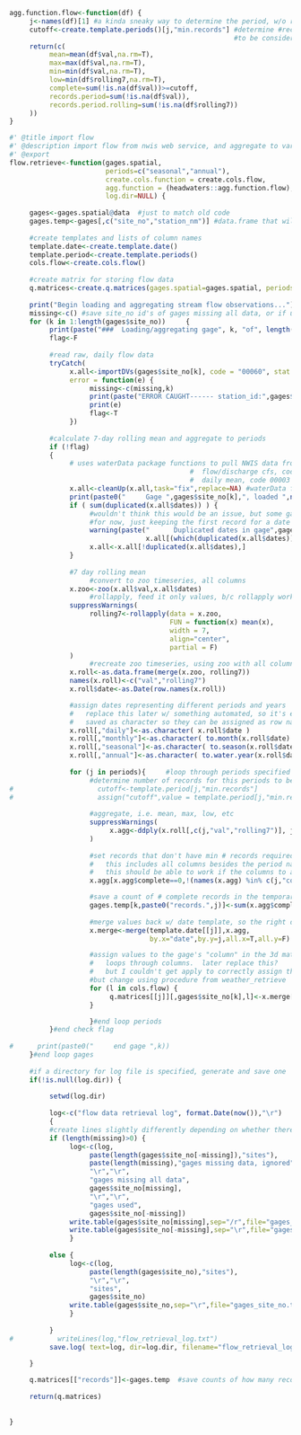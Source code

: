 
```r

agg.function.flow<-function(df) {
     j<-names(df)[1] #a kinda sneaky way to determine the period, w/o requiring it to be passed as parameter, so only one paramter is needed
     cutoff<-create.template.periods()[j,"min.records"] #determine #records for this periods type
                                                        #to be considered "complete"     
     return(c(
          mean=mean(df$val,na.rm=T),
          max=max(df$val,na.rm=T),
          min=min(df$val,na.rm=T),
          low=min(df$rolling7,na.rm=T),
          complete=sum(!is.na(df$val))>=cutoff,
          records.period=sum(!is.na(df$val)), 
          records.period.rolling=sum(!is.na(df$rolling7)) 
     ))
} 

```


```r
#' @title import flow 
#' @description import flow from nwis web service, and aggregate to various metrics and by various periods
#' @export
flow.retrieve<-function(gages.spatial, 
                        periods=c("seasonal","annual"),
                        create.cols.function = create.cols.flow,
                        agg.function = (headwaters::agg.function.flow),
                        log.dir=NULL) {
     
     gages<-gages.spatial@data  #just to match old code
     gages.temp<-gages[,c("site_no","station_nm")] #data.frame that will store the number of records per period timestep
     
     #create templates and lists of column names
     template.date<-create.template.date()
     template.period<-create.template.periods()
     cols.flow<-create.cols.flow()
     
     #create matrix for storing flow data
     q.matrices<-create.q.matrices(gages.spatial=gages.spatial, periods=periods, template.date=template.date)
     
     print("Begin loading and aggregating stream flow observations...")
     missing<-c() #save site_no id's of gages missing all data, or if unable to retrieve records
     for (k in 1:length(gages$site_no))     {
          print(paste("###  Loading/aggregating gage", k, "of", length(gages$site_no), "  ###"))
          flag<-F
          
          #read raw, daily flow data
          tryCatch(
               x.all<-importDVs(gages$site_no[k], code = "00060", stat = "00003"),
               error = function(e) {
                    missing<-c(missing,k)
                    print(paste("ERROR CAUGHT------ station_id:",gages$site_no[k],"missing"))
                    print(e)
                    flag<-T
               })
     
          #calculate 7-day rolling mean and aggregate to periods 
          if (!flag)
          {                              
               # uses waterData package functions to pull NWIS data from USGS web services 
                                             #  flow/discharge cfs, code 00060
                                             #  daily mean, code 00003
               x.all<-cleanUp(x.all,task="fix",replace=NA) #waterData function to fix common problems (sets NAs, I think)
               print(paste0("     Gage ",gages$site_no[k],", loaded ",nrow(x.all)," rows"))
               if ( sum(duplicated(x.all$dates)) ) {  
                    #wouldn't think this would be an issue, but some gages have duplicated dates
                    #for now, just keeping the first record for a date and removing the rest.  down the line, maybe want to do some sort of comparison of duplicates
                    warning(paste("      Duplicated dates in gage",gages$site_no[k],":",
                                  x.all[(which(duplicated(x.all$dates))-1):which(duplicated(x.all$dates)),], "removed"))
                    x.all<-x.all[!duplicated(x.all$dates),]
               }
               
               #7 day rolling mean
                    #convert to zoo timeseries, all columns
               x.zoo<-zoo(x.all$val,x.all$dates) 
                    #rollapply, feed it only values, b/c rollapply works better that way
               suppressWarnings( 
                    rolling7<-rollapply(data = x.zoo,
                                        FUN = function(x) mean(x), 
                                        width = 7,
                                        align="center", 
                                        partial = F) 
               )
                    #recreate zoo timeseries, using zoo with all columns, plus rolling mean calucated above
               x.roll<-as.data.frame(merge(x.zoo, rolling7))
               names(x.roll)<-c("val","rolling7")
               x.roll$date<-as.Date(row.names(x.roll))

               #assign dates representing different periods and years
               #   replace this later w/ something automated, so it's easier to add new periods (i.e bioperiods for different species)
               #   saved as character so they can be assigned as row names (check on this later)
               x.roll[,"daily"]<-as.character( x.roll$date )
               x.roll[,"monthly"]<-as.character( to.month(x.roll$date) )
               x.roll[,"seasonal"]<-as.character( to.season(x.roll$date) )
               x.roll[,"annual"]<-as.character( to.water.year(x.roll$date) )
          
               for (j in periods){     #loop through periods specified in function parameter
                    #determine number of records for this periods to be considered "complete"
#                     cutoff<-template.period[j,"min.records"]  
#                     assign("cutoff",value = template.period[j,"min.records"], envir = )
                    
                    #aggregate, i.e. mean, max, low, etc
                    suppressWarnings(
                         x.agg<-ddply(x.roll[,c(j,"val","rolling7")], j, agg.function.flow)
                    )
                    
                    #set records that don't have min # records required for period to NA
                    #   this includes all columns besides the period name, the indicator of whether it's complete, and the # of records per timestep
                    #   this should be able to work if the columns to agg are changed, *exept* for the complete, records.period, etc specified explicitly
                    x.agg[x.agg$complete==0,!(names(x.agg) %in% c(j,"complete", "records.period", "records.period.rolling"))]<-NA

                    #save a count of # complete records in the temporary gages data frame
                    gages.temp[k,paste0("records.",j)]<-sum(x.agg$complete)
                    
                    #merge values back w/ date template, so the right dates line up when added to the 3d matrix
                    x.merge<-merge(template.date[[j]],x.agg,
                                   by.x="date",by.y=j,all.x=T,all.y=F)

                    #assign values to the gage's "column" in the 3d matrix
                    #   loops through columns.  later replace this? 
                    #   but I couldn't get apply to correctly assign the 1st and 3rd dimension and for one "column" in the 2nd dimension (gage)
                    #but change using procedure from weather_retrieve
                    for (l in cols.flow) {
                         q.matrices[[j]][,gages$site_no[k],l]<-x.merge[,l]
                    }

                    }#end loop periods
          }#end check flag
     
#      print(paste0("     end gage ",k))
     }#end loop gages
     
     #if a directory for log file is specified, generate and save one
     if(!is.null(log.dir)) {
          
          setwd(log.dir)
          
          log<-c("flow data retrieval log", format.Date(now()),"\r")
          {
          #create lines slightly differently depending on whether there were any sights missing *all* rows 
          if (length(missing)>0) {
               log<-c(log,             
                    paste(length(gages$site_no[-missing]),"sites"),
                    paste(length(missing),"gages missing data, ignored"),
                    "\r","\r",
                    "gages missing all data",
                    gages$site_no[missing],
                    "\r","\r",
                    "gages used",
                    gages$site_no[-missing])
               write.table(gages$site_no[missing],sep="/r",file="gages_missing_all_data.txt")
               write.table(gages$site_no[-missing],sep="\r",file="gages_site_no.txt",row.names=F,col.names=F)
               }
          
          else {
               log<-c(log,             
                    paste(length(gages$site_no),"sites"),
                    "\r","\r",
                    "sites",
                    gages$site_no)
               write.table(gages$site_no,sep="\r",file="gages_site_no.txt",row.names=F,col.names=F)
               }
          
          }
#           writeLines(log,"flow_retrieval_log.txt")
          save.log( text=log, dir=log.dir, filename="flow_retrieval_log", ext="txt" )
          
     }

     q.matrices[["records"]]<-gages.temp  #save counts of how many records each gages has, for each period aggregated
     
     return(q.matrices)
     
     
}
```


